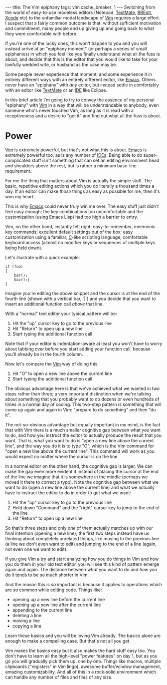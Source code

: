 ---
title: The Vim epiphany
tags: vim
cache_breaker: 1
---
Switching from the world of easy-to-use modeless editors (Notepad, [[TextMate]], [[BBEdit]], [[Xcode]] etc) to the unfamiliar modal landscape of [[Vim]] requires a large effort. I suspect that a fairly common outcome is that, without sufficient motivation and commitment, many people end up giving up and going back to what they were comfortable with before.

If you're one of the lucky ones, this won't happen to you and you will instead arrive at an "epiphany moment" (or perhaps a series of small epiphanies) in which you feel like you finally understand what all the fuss is about, and decide that this is the editor that you would like to take for your lawfully wedded wife, or husband as the case may be.

Some people never experience that moment, and some experience it in entirely different ways with an entirely different editor, like [[Emacs]]. Others never have an "epiphany" with ''any'' editor, but instead settle in comfortably with an editor like [[TextMate]] or an [[IDE]] like Eclipse.

In this brief article I'm going to try to convey the essence of my personal "epiphany" with [[Vim]] in a way that will be understandable to anybody, even someone who's never touched Vim, as long as it is read with a receptiveness and a desire to "get it" and find out what all the fuss is about.

= Power =

[[Vim]] is extremely powerful, but that's not what this is about. [[Emacs]] is extremely powerful too, as is any number of [[IDEs]]. Being able to do super-complicated stuff isn't something that can set an editing environment head and shoulders above the rest, but is rather a minimum base-line requirement.

For me the thing that matters about Vim is actually the simple stuff. The basic, repetitive editing actions which you do literally a thousand times a day. If an editor can make ''those'' things as easy as possible for me, then it's won my heart.

This is why [[Emacs]] could never truly win me over. The easy stuff just didn't feel easy enough; the key combinations too uncomfortable and the customization (using Emacs Lisp) had too high a barrier to entry.

Vim, on the other hand, instantly felt right: easy-to-remember, mnemonic key commands; excellent default settings out of the box; easy customization using a familiar, [[C]]-like scripting language; comfortable keyboard access (almost no modifier keys or sequences of multiple keys being held down).

Let's illustrate with a quick example:

<pre lang="c">if (foo)
{
    bar();
    baz();|
}</pre>

Imagine you're editing the above snippet and the cursor is at the end of the fourth line (shown with a vertical bar, `|`) and you decide that you want to insert an additional function call ''above'' that line.

With a "normal" text editor your typical pattern will be:

# Hit the "up" cursor key to go to the previous line
# Hit "Return" to open up a new line
# Start typing the additional function call

Note that if your editor is indentation-aware at least you won't have to worry about tabbing over before you start adding your function call, because you'll already be in the fourth column.

Now let's compare the [[Vim]] way of doing this:

# Hit "O" to open a new line above the current line
# Start typing the additional function call

The obvious advantage here is that we've achieved what we wanted in two steps rather than three; a very important distinction when we're talking about something that you probably want to do dozens or even hundreds of times in a normal day of coding. This two-step pattern is something that will come up again and again in Vim: "prepare to do something" and then "do it".

The not-so-obvious advantage but equally important in my mind, is the fact that with Vim there is a much smaller cognitive gap between what you want to do, and how you instruct the editor to actually produce the result that you want. That is, what you want to do is "open a new line above the current line", and the way you do it is to type "O", which is the Vim command for "open a new line above the current line". This command will work as you would expect no matter where the cursor is on the line.

In a normal editor on the other hand, the cognitive gap is larger. We can make the gap even more evident if instead of placing the cursor at the end of the line we imagine that it is somewhere in the middle (perhaps we moved it there to correct a typo). Note the cognitive gap between what we want to do (open a new line above the current line) and what we actually have to instruct the editor to do in order to get what we want:

# Hit the "up" cursor key to go to the previous line
# Hold down "Command" and the "right" cursor key to jump to the end of the line
# Hit "Return" to open up a new line

So that's three steps and only ''one'' of them actually matches up with our final intention (opening a new line); the first two steps instead have us thinking about completely unrelated things, like moving to the previous line (a line we don't even want to edit) and jumping to the end of a line (again, not even one we want to edit).

If you give Vim a try and start analyzing how you do things in Vim and how you do them in your old text editor, you will see this kind of pattern emerge again and again. The distance between ''what'' you want to do and ''how'' you do it tends to be so much shorter in Vim.

And the reason this is ''so'' important is because it applies to operations which are ''so'' common while editing code. Things like:

* opening up a new line before the current line
* opening up a new line after the current line
* appending to the current line
* deleting a line
* moving a line
* copying a line

Learn these basics and you will be loving Vim already. The basics alone are enough to make a compelling case. But that's not all you get. 

Vim makes the basics easy but it also makes the hard stuff easy too. You don't have to learn all the high-level "power features" on day 1, but as you go you will gradually pick them up, one by one. Things like macros, multiple clipboards ("registers" in Vim lingo), awesome buffer/window management, amazing customizability. And all of this in a rock-solid environment which can handle any number of files and files of any size.
